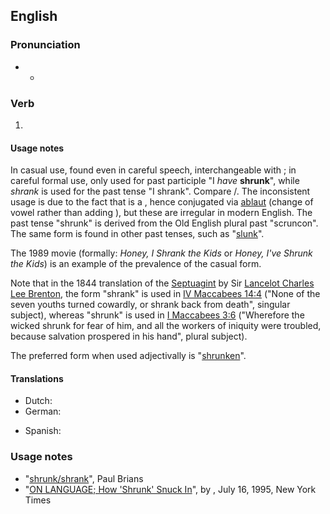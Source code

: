 ==English==

===Pronunciation===
* {{IPA|/ˈʃɹʌŋk/|lang=en}}
** {{audio|En-us-shrunk.ogg|Audio (US)|lang=en}}

===Verb===
{{head|en|verb form}}

# {{en-past of|shrink}}

====Usage notes====
In casual use, found even in careful speech, interchangeable with {{m|en|shrank}}; in careful formal use, only used for past participle "I ''have'' '''shrunk'''", while ''shrank'' is used for the past tense "I shrank". Compare {{m|en|sank}}/{{m|en|sunk}}. The inconsistent usage is due to the fact that {{m|en|shrink}} is a {{w|Germanic strong verb}}, hence conjugated via [[ablaut]] (change of vowel rather than adding {{m|en|-ed}}), but these are irregular in modern English. The past tense "shrunk" is derived from the Old English plural past "scruncon". The same form is found in other past tenses, such as "[[slunk]]".

The 1989 movie ''{{w|Honey, I Shrunk the Kids}}'' (formally: ''Honey, I Shrank the Kids'' or ''Honey, I've Shrunk the Kids'') is an example of the prevalence of the casual form.

Note that in the 1844 translation of the [[w:Septuagint|Septuagint]] by Sir [[w:Lancelot Charles Lee Brenton|Lancelot Charles Lee Brenton]], the form "shrank" is used in [https://ebible.org/eng-Brenton/4MA14.htm IV Maccabees 14:4] ("None of the seven youths turned cowardly, or shrank back from death", singular subject), whereas "shrunk" is used in [http://ebible.org/eng-Brenton/1MA03.htm I Maccabees 3:6] ("Wherefore the wicked shrunk for fear of him, and all the workers of iniquity were troubled, because salvation prospered in his hand", plural subject).

The preferred form when used adjectivally is "[[shrunken]]".

====Translations====
{{trans-top|past participle of shrink}}
* Dutch: {{t+|nl|gekrompen}}
* German: {{t+|de|geschrumpft}}
{{trans-mid}}
* Spanish: {{t+|es|encogido}}
{{trans-bottom}}

===Usage notes===
* "[http://www.wsu.edu/~brians/errors/shrunk.html shrunk/shrank]", Paul Brians
* "[http://www.nytimes.com/1995/07/16/magazine/on-language-how-shrunk-snuck-in.html ON LANGUAGE; How 'Shrunk' Snuck In]", by {{w|William Safire}}, July 16, 1995, New York Times
